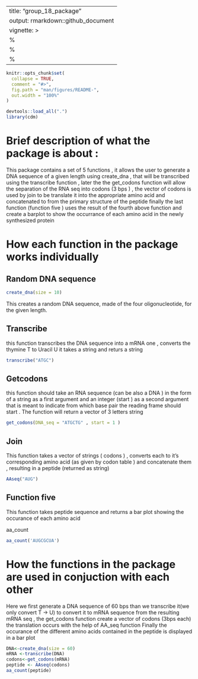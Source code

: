 
---
title: "group_18_package"
output: rmarkdown::github_document
vignette: >
  %\VignetteIndexEntry{group_18_package}
  %\VignetteEngine{knitr::rmarkdown}
  %\VignetteEncoding{UTF-8}
---


```r
knitr::opts_chunk$set(
  collapse = TRUE,
  comment = "#>",
  fig.path = "man/figures/README-",
  out.width = "100%"
)
```




```r
devtools::load_all(".")
library(cdm)
```


# Brief description of what the package is about : 
This package contains a set of 5 functions , it allows the user to generate a DNA sequence of a given length using create_dna , that will be transcribed using the transcribe function , later the the get_codons function will allow the separation of the RNA seq into codons (3 bps ) , the vector of codons is used by join to be translate it into the appropriate amino acid and concatenated to from the primary structure of the peptide finally the last function  (function five ) uses the result of the fourth above function and create a barplot to show the occurrance of each amino acid in the newly synthesized protein 

# How each function in the package works individually  

## Random DNA sequence
```r
create_dna(size = 10)
```
This creates a random DNA sequence, made of the four oligonucleotide, for the given length.

## Transcribe
this function transcribes the DNA sequence into a mRNA one ,  converts the thymine T to Uracil U
it takes a string and returs a string
```r
transcribe("ATGC")
```
 
## Getcodons 
this function should take an RNA sequence (can be also a DNA ) in the form of a string as a first
argument and an integer (start ) as a second argument that is meant to indicate from which base pair the reading frame should start . The function will return a vector of 3 letters string
```r
get_codons(DNA_seq = "ATGCTG" , start = 1 )

```

## Join 
This function takes a vector of strings ( codons ) , converts each to it's corresponding amino acid (as given by codon table ) and concatenate them , resulting in a peptide (returned as string)
```r

AAseq("AUG")

```
## Function five 
This function takes peptide sequence and returns a bar plot showing the occurance of each amino acid  

aa_count
```r
aa_count('AUGCGCUA')
```



# How the functions in the package are used in conjuction with each other   

Here we first generate a DNA sequence of 60 bps 
than we transcribe it(we only convert T -> U) to convert it to mRNA sequence
from the resulting mRNA seq , the get_codons function create a vector of codons (3bps each) 
the translation occurs with the help of AA_seq function 
Finally the occurance of the different amino acids contained in the peptide is displayed in a bar plot

```r
DNA<-create_dna(size = 60)
mRNA <-transcribe(DNA)
codons<-get_codons(mRNA)
peptide <- AAseq(codons)
aa_count(peptide)

```
